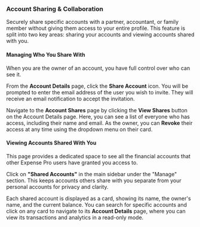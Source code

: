 <a id='accounts-sharing'></a>
### <Icon name='share2' /> Account Sharing & Collaboration

Securely share specific accounts with a partner, accountant, or family member without giving them access to your entire profile. This feature is split into two key areas: sharing your accounts and viewing accounts shared with you.

<a id='accounts-sharing-manage'></a>
#### <Icon name='userCheck' /> Managing Who You Share With

When you are the owner of an account, you have full control over who can see it.

<Step number={1} title='Sharing an Account'>

From the **Account Details** page, click the **Share Account** <Icon name='share' className='inline h-4 w-4' /> icon. You will be prompted to enter the email address of the user you wish to invite. They will receive an email notification to accept the invitation.

</Step>

<Step number={2} title='Managing Access'>

Navigate to the **Account Shares** page by clicking the **View Shares** <Icon name='users' className='inline h-4 w-4' /> button on the Account Details page. Here, you can see a list of everyone who has access, including their name and email. As the owner, you can **Revoke** their access at any time using the dropdown menu on their card.

</Step>

<a id='accounts-sharing-view'></a>
#### <Icon name='userCog' /> Viewing Accounts Shared With You

This page provides a dedicated space to see all the financial accounts that other Expense Pro users have granted you access to.

<Step number={1} title='Access the Page'>

Click on **"Shared Accounts"** in the main sidebar under the "Manage" section. This keeps accounts others share with you separate from your personal accounts for privacy and clarity.

</Step>

<Step number={2} title='View and Interact'>

Each shared account is displayed as a card, showing its name, the owner's name, and the current balance. You can search for specific accounts and click on any card to navigate to its **Account Details** page, where you can view its transactions and analytics in a read-only mode.

</Step>
